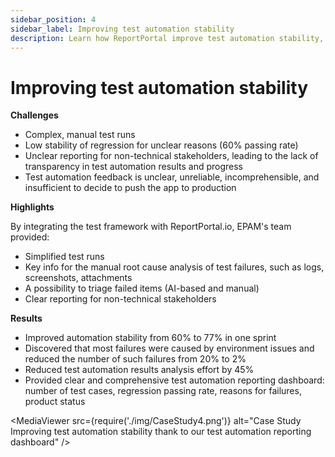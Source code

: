 ```yaml
---
sidebar_position: 4
sidebar_label: Improving test automation stability
description: Learn how ReportPortal improve test automation stability, reduced failures, and cut analysis time with better logging, triage, and dashboards.
---
```


# Improving test automation stability

**Challenges**

- Complex, manual test runs
- Low stability of regression for unclear reasons (60% passing rate)
- Unclear reporting for non-technical stakeholders, leading to the lack of transparency in test automation results and progress
- Test automation feedback is unclear, unreliable, incomprehensible, and insufficient to decide to push the app to production

**Highlights**

By integrating the test framework with ReportPortal.io, EPAM's team provided:

- Simplified test runs
- Key info for the manual root cause analysis of test failures, such as logs, screenshots, attachments
- A possibility to triage failed items (AI-based and manual)
- Clear reporting for non-technical stakeholders

**Results**

- Improved automation stability from 60% to 77% in one sprint
- Discovered that most failures were caused by environment issues and reduced the number of such failures from 20% to 2%
- Reduced test automation results analysis effort by 45%
- Provided clear and comprehensive test automation reporting dashboard: number of test cases, regression passing rate, reasons for failures, product status

<MediaViewer src={require('./img/CaseStudy4.png')} alt="Case Study Improving test automation stability thank to our test automation reporting dashboard" />
